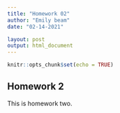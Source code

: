 ```yaml
---
title: "Homework 02"
author: "Emily beam"
date: "02-14-2021"

layout: post
output: html_document
---
```


```r
knitr::opts_chunk$set(echo = TRUE)
```

## Homework 2 


This is homework two. 